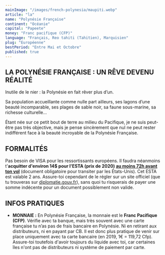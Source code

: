 ```yaml
---
mainImage: "/images/french-polynesia/maupiti.webp"
article: "la"
name: "Polynésie Française"
continent: "Océanie"
capital: "Papeete"
money: "Franc pacifique (CFP)"
language: "Français, Reo tahiti (Tahitien), Marquisien"
plug: "Européenne"
bestPeriod: "Entre Mai et Octobre"
published: true
---
```


## LA POLYNÉSIE FRANÇAISE : UN RÊVE DEVENU RÉALITÉ

Inutile de le nier : la Polynésie en fait rêver plus d’un.   

Sa population accueillante comme nulle part ailleurs, ses lagons d’une beauté incomparable, ses plages de sable noir, sa faune sous-marine, sa richesse culturelle...  

Étant née sur ce petit bout de terre au milieu du Pacifique, je ne suis peut-être pas très objective, mais je pense sincèrement que nul ne peut rester indifférent face à la beauté incroyable de la Polynésie Française. 


## FORMALITÉS

Pas besoin de VISA pour les ressortissants européens. Il faudra néanmoins t'**acquitter d'environ **14$ pour l'ESTA** (prix de 2020) <u> au moins 72h avant ton vol</u>** (document obligatoire pour transiter par les États-Unis). Cet ESTA est valable 2 ans. Assure-toi cependant de le régler sur un site officiel (que tu trouveras sur [diplomatie.gouv.fr](https://www.diplomatie.gouv.fr/fr/conseils-aux-voyageurs/conseils-par-pays-destination/)), sans quoi tu risquerais de payer une somme indécente pour un document possiblement non valide.

## INFOS PRATIQUES

- **MONNAIE :** En Polynésie Française, la monnaie est le **Franc Pacifique (CFP)**. Vérifie avec ta banque, mais très souvent avec une carte française tu n’as pas de frais bancaire en Polynésie. Ni en retirant aux distributeurs, ni en payant par CB. Il est donc plus pratique de venir sur place uniquement avec ta carte bancaire (en 2019, 1€ = 119,72 Cfp). Assure-toi toutefois d'avoir toujours du liquide avec toi, car certaines îles n'ont pas de distributeurs ni système de paiement par carte.
